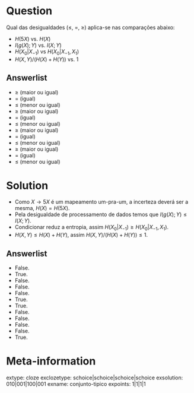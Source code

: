 Question
========
Qual das desigualdades ($\leq$, $=$, $\geq$) aplica-se nas comparações abaixo:

* $H(5X)$ vs. $H(X)$
* $I(g(X);Y)$ vs. $I(X;Y)$
* $H(X_0|X_{-1})$ vs $H(X_0|X_{-1},X_1)$
* $H(X,Y)/(H(X)+H(Y))$ vs. $1$


Answerlist
----------
* $\geq$ (maior ou igual)
* $=$ (igual)
* $\leq$ (menor ou igual)
* $\geq$ (maior ou igual)
* $=$ (igual)
* $\leq$ (menor ou igual)
* $\geq$ (maior ou igual)
* $=$ (igual)
* $\leq$ (menor ou igual)
* $\geq$ (maior ou igual)
* $=$ (igual)
* $\leq$ (menor ou igual)


Solution
========
* Como $X \rightarrow 5X$ é um mapeamento um-pra-um, a incerteza deverá ser a mesma, $H(X)=H(5X)$.
* Pela desigualdade de processamento de dados temos que $I(g(X);Y) \leq I(X;Y)$.
* Condicionar reduz a entropia, assim $H(X_0 | X_{-1}) \geq H(X_0 | X_{-1},X_1)$.
* $H(X,Y) \leq H(X) + H(Y)$, assim $H(X,Y)/(H(X)+H(Y)) \leq 1$.


Answerlist
----------
* False.
* True.
* False.
* False.
* False.
* True.
* True.
* False.
* False.
* False.
* False.
* True.

Meta-information
================
extype: cloze
exclozetype: schoice|schoice|schoice|schoice
exsolution: 010|001|100|001
exname: conjunto-tipico
expoints: 1|1|1|1

